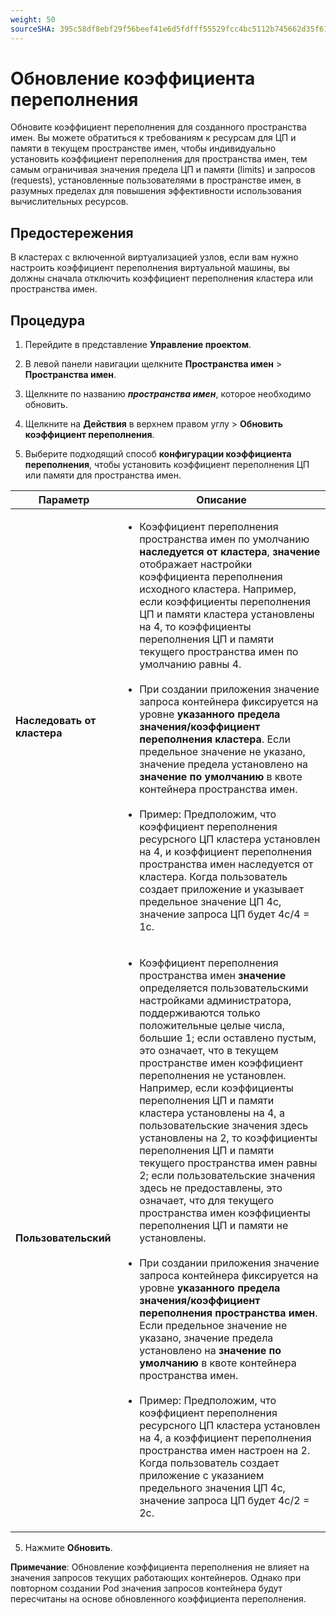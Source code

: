 ```yaml
---
weight: 50
sourceSHA: 395c58df8ebf29f56beef41e6d5fdfff55529fcc4bc5112b745662d35f61bf6a
---
```


# Обновление коэффициента переполнения

Обновите коэффициент переполнения для созданного пространства имен. Вы можете обратиться к требованиям к ресурсам для ЦП и памяти в текущем пространстве имен, чтобы индивидуально установить коэффициент переполнения для пространства имен, тем самым ограничивая значения предела ЦП и памяти (limits) и запросов (requests), установленные пользователями в пространстве имен, в разумных пределах для повышения эффективности использования вычислительных ресурсов.

## Предостережения

В кластерах с включенной виртуализацией узлов, если вам нужно настроить коэффициент переполнения виртуальной машины, вы должны сначала отключить коэффициент переполнения кластера или пространства имен.

## Процедура

1. Перейдите в представление **Управление проектом**.

2. В левой панели навигации щелкните **Пространства имен** > **Пространства имен**.

3. Щелкните по названию ***пространства имен***, которое необходимо обновить.

4. Щелкните на **Действия** в верхнем правом углу > **Обновить коэффициент переполнения**.

5. Выберите подходящий способ **конфигурации коэффициента переполнения**, чтобы установить коэффициент переполнения ЦП или памяти для пространства имен.

| Параметр                | Описание                                                                                                                                                                                                                                                                                                                                                                                                                                                                                                                                                                                                                                                                                                                                                                                                                                                                                                                                                                                                                                                                                                                                        |
| ----------------------- | -------------------------------------------------------------------------------------------------------------------------------------------------------------------------------------------------------------------------------------------------------------------------------------------------------------------------------------------------------------------------------------------------------------------------------------------------------------------------------------------------------------------------------------------------------------------------------------------------------------------------------------------------------------------------------------------------------------------------------------------------------------------------------------------------------------------------------------------------------------------------------------------------------------------------------------------------------------------------------------------------------------------------------------------------------------------------------------------------------------------------------------------------- |
| **Наследовать от кластера** | <ul><li>Коэффициент переполнения пространства имен по умолчанию **наследуется от кластера**, **значение** отображает настройки коэффициента переполнения исходного кластера. Например, если коэффициенты переполнения ЦП и памяти кластера установлены на 4, то коэффициенты переполнения ЦП и памяти текущего пространства имен по умолчанию равны 4.</li><br /><li>При создании приложения значение запроса контейнера фиксируется на уровне **указанного предела значения/коэффициент переполнения кластера**. Если предельное значение не указано, значение предела установлено на **значение по умолчанию** в квоте контейнера пространства имен.</li><br /><li>Пример: Предположим, что коэффициент переполнения ресурсного ЦП кластера установлен на 4, и коэффициент переполнения пространства имен наследуется от кластера. Когда пользователь создает приложение и указывает предельное значение ЦП 4c, значение запроса ЦП будет 4c/4 = 1c.</li></ul>                                                                                                                                                                                                                                         |
| **Пользовательский**    | <ul><li>Коэффициент переполнения пространства имен **значение** определяется пользовательскими настройками администратора, поддерживаются только положительные целые числа, большие 1; если оставлено пустым, это означает, что в текущем пространстве имен коэффициент переполнения не установлен.<br />Например, если коэффициенты переполнения ЦП и памяти кластера установлены на 4, а пользовательские значения здесь установлены на 2, то коэффициенты переполнения ЦП и памяти текущего пространства имен равны 2; если пользовательские значения здесь не предоставлены, это означает, что для текущего пространства имен коэффициенты переполнения ЦП и памяти не установлены.</li><br /><li>При создании приложения значение запроса контейнера фиксируется на уровне **указанного предела значения/коэффициент переполнения пространства имен**. Если предельное значение не указано, значение предела установлено на **значение по умолчанию** в квоте контейнера пространства имен.</li><br /><li>Пример: Предположим, что коэффициент переполнения ресурсного ЦП кластера установлен на 4, а коэффициент переполнения пространства имен настроен на 2. Когда пользователь создает приложение с указанием предельного значения ЦП 4c, значение запроса ЦП будет 4c/2 = 2c.</li></ul> |

5. Нажмите **Обновить**.

**Примечание**: Обновление коэффициента переполнения не влияет на значения запросов текущих работающих контейнеров. Однако при повторном создании Pod значения запросов контейнера будут пересчитаны на основе обновленного коэффициента переполнения.
